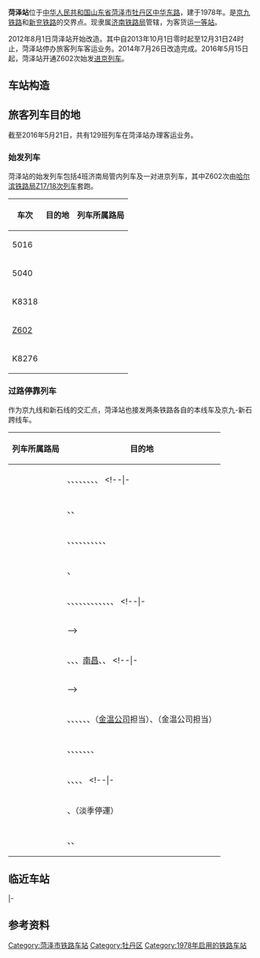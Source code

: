{{Infobox China railway station 
|车站名称 = 菏泽站
|图片 = Heze Railway Station Platforms.jpg
|图片介绍 = 菏泽站
|其他名称= 
|车站名称拼音 = Heze（按照售出车票上的写法）<br />Hé zé（普通话汉语拼音）
|英文名称 = Heze Railway Station
|车站代码 = 38282<ref>{{cite book|title=中华人民共和国铁路车站代码（GB/T 10302-2010）|publisher=中国标准出版社|year=2010|isbn=155066140495|ignore-isbn-error=true|pages=14}}</ref><ref>[http://yupiao.info/klb/station/菏泽 菏泽站 车站资料]</ref>
|电报码 = HIK
|拼音码 = HZE
|车站类型= 客货运站
|始建时间=
|开通运营 = 1978年
|车站位置 = [[中华人民共和国|中华人民共和国]][[山东省|山东省]][[菏泽市|菏泽市]][[牡丹区|牡丹区]][[中华东路|中华东路]]
|坐标 = {{Coord|35|13|52|N|115|30|7|E|format=dms|display=inline,title|type:railwaystation_region:CN}}
|归属 = [[济南铁路局|济南铁路局]]
|使用状态= 使用中
|线路 = [[京九铁路|京九铁路]]、[[新兖铁路|新兖铁路]]
|车站等级 = [[一等站_(中鐵)|一等站]]
|月台数目 = 4
|侧式站台=1
|岛式站台=3
|站台面 = 7	
|股道数目 = 15
|正线= 4
|到发线=7 
|其它线= 4
|网站 = 
|站线配置图 = 
}}

'''菏泽站'''位于[[中华人民共和国|中华人民共和国]][[山东省|山东省]][[菏泽市|菏泽市]][[牡丹区|牡丹区]][[中华东路|中华东路]]，建于1978年。是[[京九铁路|京九铁路]]和[[新兖铁路|新兖铁路]]的交界点。现隶属[[济南铁路局|济南铁路局]]管辖，为客货运[[一等站_(中鐵)|一等站]]。

2012年8月1日菏泽站开始改造。其中自2013年10月1日零时起至12月31日24时止，菏泽站停办旅客列车客运业务。2014年7月26日改造完成。2016年5月15日起，菏泽站开通Z602次始发[[进京列车|进京列车]]。

== 车站构造 ==
{{main|Template:菏泽站RDT}}

==旅客列车目的地==
截至2016年5月21日，共有129班列车在菏泽站办理客运业务。
===始发列车===
菏泽站的始发列车包括4班济南局管内列车及一对进京列车，其中Z602次由[[哈尔滨铁路局|哈尔滨铁路局]][[Z17/18次列车|Z17/18次列车]]套跑。
{| class="wikitable sortable" style="font-size: 90%"
!车次
!目的地
!列车所属路局
|-
|5016
|{{站|青岛北}}
|<center>{{sort|Jinan|[[济南铁路局|济南铁路局]]}}</center>
|-
|5040
|{{站|威海}}
|<center>{{sort|Jinan|[[济南铁路局|济南铁路局]]}}</center>
|-
|K8318
|{{站|济南}}
|<center>{{sort|Jinan|[[济南铁路局|济南铁路局]]}}</center>
|-
|[[Z17/18次列车|Z602]]
|{{站|北京}}
|<center>{{sort|Harbin|[[哈尔滨铁路局|哈尔滨铁路局]]}}</center>
|-
|K8276
|{{站|烟台}}
|<center>{{sort|Jinan|[[济南铁路局|济南铁路局]]}}</center>
|}

===过路停靠列车===
作为京九线和新石线的交汇点，菏泽站也接发两条铁路各自的本线车及京九-新石跨线车。
{| class="wikitable sortable" style="font-size: 90%"
!列车所属路局
!目的地
|-
|<center>{{sort|Beijing|[[北京铁路局|北京铁路局]]}}
|{{站|北京西}}、{{站|赣州}}、{{站|杭州}}、{{站|洛阳}}、{{站|三明北}}、{{站|深圳}}、{{站|深圳东}}、{{站|石家庄}}、{{站|天津}}
<!--|-
|<center>{{sort|Chengdu|[[成都铁路局|成都铁路局]]}}
|{{站|}}-->
|-
|<center>{{sort|Guangzhou|[[广州铁路（集团）公司|广州铁路集团]]}}
|{{站|北京西}}、{{站|青岛}}、{{站|深圳}}
|-
|<center>{{sort|Harbin|[[哈尔滨铁路局|哈尔滨铁路局]]}}
|{{站|重庆}}、{{站|东莞东}}、{{站|昆明}}、{{站|哈尔滨西}}、{{站|哈尔滨}}、{{站|汉口}}、{{站|齐齐哈尔}}、{{站|海拉爾}}、{{站|襄阳}}、{{站|郑州}}、{{站|北京}}
|-
|<center>{{sort|Hohhot|[[呼和浩特铁路局|呼和浩特铁路局]]}}
|{{站|包頭}}、{{站|深圳东}}
|-
|<center>{{sort|Jinan|[[济南铁路局|济南铁路局]]}}
|{{站|北京}}、{{站|曹县}}、{{站|长沙}}、{{站|广州}}、{{站|济南}}、{{站|金華}}、{{站|聊城}}、{{站|南宁}}、{{站|青岛}}、{{站|日照}}、{{站|深圳东}}、{{站|烟台}}、{{站|张家界}}
<!--|-
|<center>{{sort|Kunming|[[昆明铁路局|昆明铁路局]]}}
|{{站|}}
|-
|<center>{{sort|Lanzhou|[[兰州铁路局|兰州铁路局]]}}
|{{站|}}-->
|-
|<center>{{sort|Nanchang|[[南昌铁路局|南昌铁路局]]}}
|{{站|北京西}}、{{站|赣州}}、{{站|井冈山}}、[[南昌站_(江西)|南昌]]、{{站|青岛}}、{{站|厦门}}
<!--|-
|<center>{{sort|Nanning|[[南宁铁路局|南宁铁路局]]}}
|{{站|}}
|-
|<center>{{sort|Qingzang|[[青藏铁路公司|青藏铁路公司]]}}
|{{站|}}-->
|-
|<center>{{sort|Shanghai|[[上海铁路局|上海铁路局]]}}
|{{站|宿松}}、{{站|北京}}、{{站|北京西}}、{{站|阜阳}}、{{站|黄山}}、{{站|连云港东}}、{{站|太原}}（[[金温公司|金温公司]]担当）、{{站|温州}}（金温公司担当）
|-
|<center>{{sort|Shenyang|[[沈阳铁路局|沈阳铁路局]]}}
|{{站|长春}}、{{站|大连}}、{{站|南宁}}、{{站|三亚}}、{{站|深圳}}、{{站|沈阳北}}、{{站|西安}}、{{站|郑州}}
|-
|<center>{{sort|Taiyuan|[[太原铁路局|太原铁路局]]}}
|{{站|大同}}、{{站|廣州東}}、{{站|杭州}}、{{站|海門}}、{{站|太原}}
<!--|-
|<center>{{sort|Urumqi|[[乌鲁木齐铁路局|乌鲁木齐铁路局]]}}
|{{站|}}-->
|-
|<center>{{sort|Wuhan|[[武汉铁路局|武汉铁路局]]}}
|{{站|汉口}}、{{站|烟台}}（淡季停運）
|-
|<center>{{sort|Zhengzhou|[[郑州铁路局|郑州铁路局]]}}
|{{站|北京西}}、{{站|日照}}、{{站|郑州}}
|}

==临近车站==
{{Start rail box|[[中国铁路|中国铁路]]}}
{{s-inop|[[鄄城站|鄄城站]]<br>''<s>[[都司站|都司站]]</s>''(已撤销)|[[北京西站|北京西站]]方向}}
{{s-line|[[京九铁路|京九铁路]]<br />← 27km 菏泽站 {{0}}9km →}}
{{s-inop|[[田水井站|田水井站]]|[[常平站|常平站]]方向}}
|-
{{s-inop|''[[菏泽南运转场|菏泽南运转场]]''、[[菏泽南站|菏泽南站]]|[[新乡站|新乡站]]方向}}
{{s-line|[[新兖铁路|新兖铁路]]<br />← {{0}}8km 菏泽站 22km →}}
{{s-inop|[[沙土集站|沙土集站]]<br>''<s>[[辛集镇站|辛集镇站]]</s>''(已撤销)|[[兖州站|兖州站]]方向}}
{{End box}}

==参考资料==
{{reflist}}

{{京九铁路}}
{{新兖铁路}}{{中国铁路一等客运站|济}}

[[Category:菏泽市铁路车站|Category:菏泽市铁路车站]]
[[Category:牡丹区|Category:牡丹区]]
[[Category:1978年启用的铁路车站|Category:1978年启用的铁路车站]]